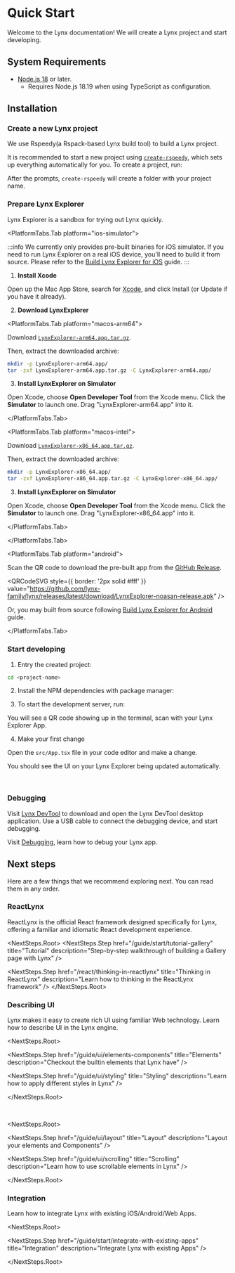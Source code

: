 
<style jsx>
  {`
    .rspress-doc-footer {
      display: none;
    }
  `}
</style>

# Quick Start

Welcome to the Lynx documentation! We will create a Lynx project and start developing.

## System Requirements

- [Node.js 18](https://nodejs.org/en) or later.
  - Requires Node.js 18.19 when using TypeScript as configuration.

## Installation

<Steps>

### Create a new Lynx project

We use Rspeedy(a Rspack-based Lynx build tool) to build a Lynx project.

It is recommended to start a new project using [`create-rspeedy`](https://npmjs.org/package/create-rspeedy),
which sets up everything automatically for you. To create a project, run:

<PackageManagerTabs command="create rspeedy@latest" />

After the prompts, `create-rspeedy` will create a folder with your project name.

### Prepare Lynx Explorer

Lynx Explorer is a sandbox for trying out Lynx quickly.

<PlatformTabs hashKey="explorer-platform">

<PlatformTabs.Tab platform="ios-simulator">

:::info
We currently only provides pre-built binaries for iOS simulator. If you need to run Lynx Explorer on a real iOS device, you'll need to build it from source. Please refer to the [Build Lynx Explorer for iOS](https://github.com/lynx-family/lynx/tree/develop/explorer/darwin/ios) guide.
:::

1. **Install Xcode**

Open up the Mac App Store, search for [Xcode](https://apps.apple.com/us/app/xcode/id497799835), and click Install (or Update if you have it already).

2. **Download LynxExplorer**

<PlatformTabs hashKey="ios-simulator-platform">

<PlatformTabs.Tab platform="macos-arm64">

Download [`LynxExplorer-arm64.app.tar.gz`](https://github.com/lynx-family/lynx/releases/latest/download/LynxExplorer-arm64.app.tar.gz).

Then, extract the downloaded archive:

```bash
mkdir -p LynxExplorer-arm64.app/
tar -zxf LynxExplorer-arm64.app.tar.gz -C LynxExplorer-arm64.app/
```

3. **Install LynxExplorer on Simulator**

Open Xcode, choose **Open Developer Tool** from the Xcode menu. Click the **Simulator** to launch one. Drag "LynxExplorer-arm64.app" into it.

</PlatformTabs.Tab>

<PlatformTabs.Tab platform="macos-intel">

Download [`LynxExplorer-x86_64.app.tar.gz`](https://github.com/lynx-family/lynx/releases/latest/download/LynxExplorer-x86_64.app.tar.gz).

Then, extract the downloaded archive:

```bash
mkdir -p LynxExplorer-x86_64.app/
tar -zxf LynxExplorer-x86_64.app.tar.gz -C LynxExplorer-x86_64.app/
```

3. **Install LynxExplorer on Simulator**

Open Xcode, choose **Open Developer Tool** from the Xcode menu. Click the **Simulator** to launch one. Drag "LynxExplorer-x86_64.app" into it.

</PlatformTabs.Tab>

</PlatformTabs>

</PlatformTabs.Tab>

<PlatformTabs.Tab platform="android">

Scan the QR code to download the pre-built app from the [GitHub Release](https://github.com/lynx-family/lynx/releases/latest).

<QRCodeSVG
  style={{ border: '2px solid #fff' }}
  value="https://github.com/lynx-family/lynx/releases/latest/download/LynxExplorer-noasan-release.apk"
/>

Or, you may built from source following [Build Lynx Explorer for Android](https://github.com/lynx-family/lynx/tree/develop/explorer/android) guide.

</PlatformTabs.Tab>

</PlatformTabs>

### Start developing

1. Entry the created project:

```bash
cd <project-name>
```

2. Install the NPM dependencies with package manager:

<PackageManagerTabs command="install" />

3. To start the development server, run:

<PackageManagerTabs command="run dev" />

You will see a QR code showing up in the terminal, scan with your Lynx Explorer App.

4. Make your first change

Open the `src/App.tsx` file in your code editor and make a change.

You should see the UI on your Lynx Explorer being updated automatically.

<Go
  example="hello-world"
  defaultFile="src/App.tsx"
  img="https://lf-lynx.tiktok-cdns.com/obj/lynx-artifacts-oss-sg/lynx-website/assets/doc/hello-world-showcase-ios.png"
  defaultEntryFile="dist/main.lynx.bundle"
/>

<br />

### Debugging

Visit [Lynx DevTool](https://github.com/lynx-family/lynx-devtool/releases) to download and open the Lynx DevTool desktop application. Use a USB cable to connect the debugging device, and start debugging.

Visit [Debugging](/guide/debugging/lynx-devtool.html), learn how to debug your Lynx app.

</Steps>

## Next steps

Here are a few things that we recommend exploring next. You can read them in any order.

### ReactLynx

ReactLynx is the official React framework designed specifically for Lynx, offering a familiar and idiomatic React development experience.

<NextSteps.Root>
<NextSteps.Step
  href="/guide/start/tutorial-gallery"
  title="Tutorial"
  description="Step-by-step walkthrough of building a Gallery page with Lynx"
/>

<NextSteps.Step
  href="/react/thinking-in-reactlynx"
  title="Thinking in ReactLynx"
  description="Learn how to thinking in the ReactLynx framework"
/>
</NextSteps.Root>

### Describing UI

Lynx makes it easy to create rich UI using familiar Web technology.
Learn how to describe UI in the Lynx engine.

<NextSteps.Root>

<NextSteps.Step
  href="/guide/ui/elements-components"
  title="Elements"
  description="Checkout the builtin elements that Lynx have"
/>

<NextSteps.Step
  href="/guide/ui/styling"
  title="Styling"
  description="Learn how to apply different styles in Lynx"
/>

</NextSteps.Root>

<br />

<NextSteps.Root>

<NextSteps.Step
  href="/guide/ui/layout"
  title="Layout"
  description="Layout your elements and Components"
/>

<NextSteps.Step
  href="/guide/ui/scrolling"
  title="Scrolling"
  description="Learn how to use scrollable elements in Lynx"
/>

</NextSteps.Root>

### Integration

Learn how to integrate Lynx with existing iOS/Android/Web Apps.

<NextSteps.Root>

<NextSteps.Step
  href="/guide/start/integrate-with-existing-apps"
  title="Integration"
  description="Integrate Lynx with existing Apps"
/>

</NextSteps.Root>
